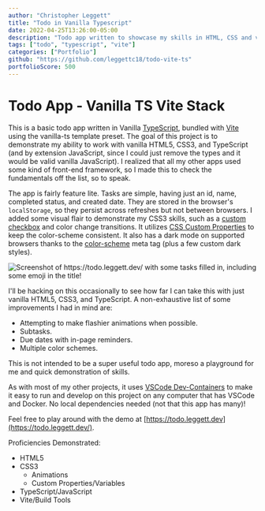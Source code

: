 ```yaml
---
author: "Christopher Leggett"
title: "Todo in Vanilla Typescript"
date: 2022-04-25T13:26:00-05:00
description: "Todo app written to showcase my skills in HTML, CSS and vanilla Typescript."
tags: ["todo", "typescript", "vite"]
categories: ["Portfolio"]
github: "https://github.com/leggettc18/todo-vite-ts"
portfolioScore: 500
---
```


# Todo App - Vanilla TS Vite Stack
This is a basic todo app written in Vanilla [TypeScript](https://www.typescriptlang.org/), bundled with [Vite](https://vitejs.dev/) using the vanilla-ts template preset. The goal of this project is to demonstrate my ability to work with vanilla HTML5, CSS3, and TypeScript (and by extension JavaScript, since I could just remove the types and it would be valid vanilla JavaScript). I realized that all my other apps used some kind of front-end framework, so I made this to check the fundamentals off the list, so to speak.

The app is fairly feature lite. Tasks are simple, having just an id, name, completed status, and created date. They are stored in the browser's `localStorage`, so they persist across refreshes but not between browsers. I added some visual flair to demonstrate my CSS3 skills, such as a [custom checkbox](https://chrisleggett.me/blog/css-style-checkboxes) and color change transitions. It utilizes [CSS Custom Properties](https://developer.mozilla.org/en-US/docs/Web/CSS/--*) to keep the color-scheme consistent. It also has a dark mode on supported browsers thanks to the [color-scheme](https://developer.mozilla.org/en-US/docs/Web/CSS/color-scheme) meta tag (plus a few custom dark styles). 

![Screenshot of https://todo.leggett.dev/ with some tasks filled in, including some emoji in the title!](images/screenshot1.png)

I'll be hacking on this occasionally to see how far I can take this with just vanilla HTML5, CSS3, and TypeScript. A non-exhaustive list of some improvements I had in mind are: 
- Attempting to make flashier animations when possible.
- Subtasks.
- Due dates with in-page reminders.
- Multiple color schemes.

This is not intended to be a super useful todo app, moreso a playground for me and quick demonstration of skills.

As with most of my other projects, it uses [VSCode Dev-Containers](https://code.visualstudio.com/docs/remote/create-dev-container) to make it easy to run and develop on this project on any computer that has VSCode and Docker. No local dependencies needed (not that this app has many)!

Feel free to play around with the demo at [https://todo.leggett.dev](https://todo.leggett.dev/).

Proficiencies Demonstrated:
 - HTML5
 - CSS3
   - Animations
   - Custom Properties/Variables
 - TypeScript/JavaScript
 - Vite/Build Tools